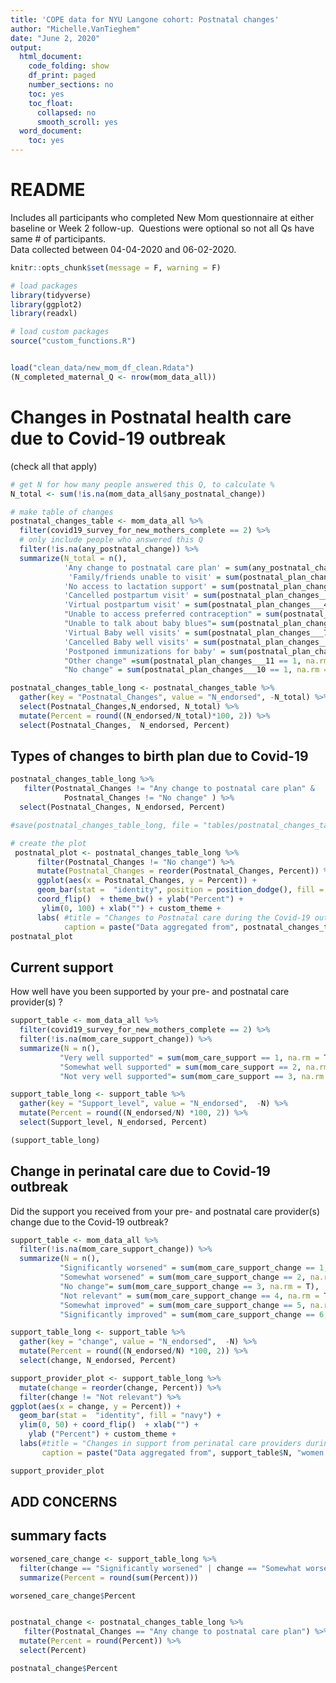 ```yaml
---
title: 'COPE data for NYU Langone cohort: Postnatal changes'
author: "Michelle.VanTieghem"
date: "June 2, 2020"
output:
  html_document:
    code_folding: show
    df_print: paged
    number_sections: no
    toc: yes
    toc_float:
      collapsed: no
      smooth_scroll: yes
  word_document:
    toc: yes
---
```



# README 
Includes all participants who completed New Mom questionnaire at either baseline or Week 2 follow-up. \ Questions were optional so not all Qs have same  # of participants. \
Data collected between 04-04-2020 and 06-02-2020. \

```r
knitr::opts_chunk$set(message = F, warning = F)

# load packages
library(tidyverse)
library(ggplot2)
library(readxl)

# load custom packages
source("custom_functions.R")


load("clean_data/new_mom_df_clean.Rdata")
(N_completed_maternal_Q <- nrow(mom_data_all))

```


  
# Changes in Postnatal health care due to Covid-19 outbreak
(check all that apply)
```r
# get N for how many people answered this Q, to calculate %
N_total <- sum(!is.na(mom_data_all$any_postnatal_change))

# make table of changes
postnatal_changes_table <- mom_data_all %>%
  filter(covid19_survey_for_new_mothers_complete == 2) %>%
  # only include people who answered this Q
  filter(!is.na(any_postnatal_change)) %>%
  summarize(N_total = n(), 
            'Any change to postnatal care plan' = sum(any_postnatal_change, na.rm = T),
             'Family/friends unable to visit' = sum(postnatal_plan_changes___1 == 1, na.rm = T),
            'No access to lactation support' = sum(postnatal_plan_changes___2 == 1, na.rm = T),
            'Cancelled postpartum visit' = sum(postnatal_plan_changes___3 == 1, na.rm = T),
            'Virtual postpartum visit' = sum(postnatal_plan_changes___4 == 1, na.rm = T),
            "Unable to access preferred contraception" = sum(postnatal_plan_changes___5 == 1, na.rm = T),
            "Unable to talk about baby blues"= sum(postnatal_plan_changes___6 == 1, na.rm = T),
            'Virtual Baby well visits' = sum(postnatal_plan_changes___7 == 1, na.rm = T),
            'Cancelled Baby well visits' = sum(postnatal_plan_changes___8 == 1, na.rm = T),
            'Postponed immunizations for baby' = sum(postnatal_plan_changes___9 == 1, na.rm = T), 
            "Other change" =sum(postnatal_plan_changes___11 == 1, na.rm = T),
            "No change" = sum(postnatal_plan_changes___10 == 1, na.rm = T))

postnatal_changes_table_long <- postnatal_changes_table %>%
  gather(key = "Postnatal_Changes", value = "N_endorsed", -N_total) %>%
  select(Postnatal_Changes,N_endorsed, N_total) %>%
  mutate(Percent = round((N_endorsed/N_total)*100, 2)) %>%
  select(Postnatal_Changes,  N_endorsed, Percent)
```



## Types of changes to birth plan due to Covid-19
```r
postnatal_changes_table_long %>%
   filter(Postnatal_Changes != "Any change to postnatal care plan" &
            Postnatal_Changes != "No change" ) %>%
  select(Postnatal_Changes, N_endorsed, Percent)

#save(postnatal_changes_table_long, file = "tables/postnatal_changes_table_long.Rdata")
```

```r
# create the plot
 postnatal_plot <- postnatal_changes_table_long %>%
      filter(Postnatal_Changes != "No change") %>%
      mutate(Postnatal_Changes = reorder(Postnatal_Changes, Percent)) %>%
      ggplot(aes(x = Postnatal_Changes, y = Percent)) +
      geom_bar(stat =  "identity", position = position_dodge(), fill = "navy") + 
      coord_flip()  + theme_bw() + ylab("Percent") + 
       ylim(0, 100) + xlab("") + custom_theme +
      labs( #title = "Changes to Postnatal care during the Covid-19 outbreak", 
            caption = paste("Data aggregated from", postnatal_changes_table$N_total, "women with infants under 6 months of age"))
postnatal_plot
```


## Current support 
How well have you been supported by your pre- and postnatal care provider(s) ?
```r
support_table <- mom_data_all %>%
  filter(covid19_survey_for_new_mothers_complete == 2) %>%
  filter(!is.na(mom_care_support_change)) %>%
  summarize(N = n(), 
           "Very well supported" = sum(mom_care_support == 1, na.rm = T),
           "Somewhat well supported" = sum(mom_care_support == 2, na.rm = T), 
           "Not very well supported"= sum(mom_care_support == 3, na.rm = T))

support_table_long <- support_table %>%
  gather(key = "Support_level", value = "N_endorsed",  -N) %>%
  mutate(Percent = round((N_endorsed/N) *100, 2)) %>%
  select(Support_level, N_endorsed, Percent)
```

```r
(support_table_long)

```


## Change in perinatal care due to Covid-19 outbreak
Did the support you received from your pre- and postnatal care provider(s) change due to the Covid-19 outbreak?
```r

support_table <- mom_data_all %>%
  filter(!is.na(mom_care_support_change)) %>%
  summarize(N = n(), 
           "Significantly worsened" = sum(mom_care_support_change == 1, na.rm = T),
           "Somewhat worsened" = sum(mom_care_support_change == 2, na.rm = T), 
           "No change"= sum(mom_care_support_change == 3, na.rm = T), 
           "Not relevant" = sum(mom_care_support_change == 4, na.rm = T), 
           "Somewhat improved" = sum(mom_care_support_change == 5, na.rm = T), 
           "Significantly improved" = sum(mom_care_support_change == 6, na.rm = T))

support_table_long <- support_table %>%
  gather(key = "change", value = "N_endorsed",  -N) %>%
  mutate(Percent = round((N_endorsed/N) *100, 2)) %>%
  select(change, N_endorsed, Percent)
```



```r

support_provider_plot <- support_table_long %>%
  mutate(change = reorder(change, Percent)) %>%
  filter(change != "Not relevant") %>%
ggplot(aes(x = change, y = Percent)) + 
  geom_bar(stat =  "identity", fill = "navy") + 
  ylim(0, 50) + coord_flip()  + xlab("") +
    ylab ("Percent") + custom_theme +
  labs(#title = "Changes in support from perinatal care providers during the Covid-19 outbreak",
       caption = paste("Data aggregated from", support_table$N, "women with infants under 6 months of age"))

support_provider_plot
```

## ADD CONCERNS

## summary facts 
```r
worsened_care_change <- support_table_long %>%
  filter(change == "Significantly worsened" | change == "Somewhat worsened") %>%
  summarize(Percent = round(sum(Percent)))

worsened_care_change$Percent


postnatal_change <- postnatal_changes_table_long %>%
   filter(Postnatal_Changes == "Any change to postnatal care plan") %>%
  mutate(Percent = round(Percent)) %>%
  select(Percent)

postnatal_change$Percent
```